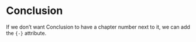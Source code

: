 # Conclusion {-}

If we don't want Conclusion to have a chapter number next to it, we can add the `{-}` attribute.